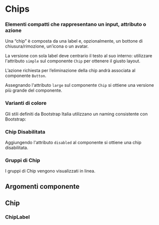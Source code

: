 
<Meta title="Documentazione/Componenti/Chips" of={Chip}/>

# Chips

### Elementi compatti che rappresentano un input, attributo o azione

Una “chip” è composta da una label e, opzionalmente, un bottone di chiusura/rimozione, un’icona o un avatar.

La versione con sola label deve centrario il testo al suo interno: utilizzare l'attributo `simple` sul componente `Chip` per ottenere il giusto layout.

L’azione richiesta per l’eliminazione della chip andrà associata al componente `Button`.

Assegnando l'attributo `large` sul componente `Chip` si ottiene una versione più grande del componente.

<Preview>
    <Story id="componenti-chips--esempi" />
</Preview>

### Varianti di colore

Gli stili definiti da Bootstrap Italia utilizzano un naming consistente con Bootstrap:

<Preview>
    <Story id="componenti-chips--varianti-di-colore" />
</Preview>

### Chip Disabilitata

Aggiungendo l'attributo `disabled` al componente si ottiene una chip disabilitata.

<Preview>
    <Story id="componenti-chips--chip-disabilitata" />
</Preview>

### Gruppi di Chip

I gruppi di Chip vengono visualizzati in linea.

<Preview>
    <Story id="componenti-chips--gruppi-di-chip" />
</Preview>

## Argomenti componente


## Chip

<ArgsTable of={Chip} />

### ChipLabel

<ArgsTable of={ChipLabel} />